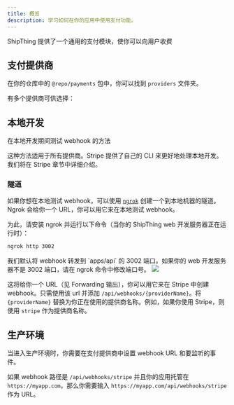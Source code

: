 ```yaml
---
title: 概览
description: 学习如何在你的应用中使用支付功能。
---
```


ShipThing 提供了一个通用的支付模块，使你可以向用户收费

## 支付提供商

在你的仓库中的 `@repo/payments` 包中，你可以找到 `providers` 文件夹。

有多个提供商可供选择：

<CardGroup cols={2}>
  <Card title="Stripe" icon="link" href="/zh/packages/payments/providers/stripe"  />
  <Card title="Lemon Squeezy" icon="link" href="/zh/packages/payments/providers/lemonsqueezy"  />
    <Card title="Paddle" icon="link" href="/zh/packages/payments/providers/paddle"  />
    <Card title="Polar" icon="link" href="/zh/packages/payments/providers/polar"  />
    <Card title="Chargebee" icon="link" href="/zh/packages/payments/providers/chargebee"  />
    <Card title="Creem" icon="link" href="/zh/packages/payments/providers/creem"  />
</CardGroup>

## 本地开发

在本地开发期间测试 webhook 的方法

<Tip>
这种方法适用于所有提供商。Stripe 提供了自己的 CLI 来更好地处理本地开发。我们将在 Stripe 章节中详细介绍。
</Tip>

### 隧道

如果你想在本地测试 webhook，可以使用 [`ngrok`](https://ngrok.com/) 创建一个到本地机器的隧道。Ngrok 会给你一个 URL，你可以用它来在本地测试 webhook。

为此，请安装 ngrok 并运行以下命令（当你的 ShipThing web 开发服务器正在运行时）：

```bash
ngrok http 3002
```
<Note>
我们默认将 webhook 转发到 `apps/api` 的 3002 端口。如果你的 web 开发服务器不是 3002 端口，请在 ngrok 命令中修改端口号。
</Note>

<Frame>
  <img src="/images/ngrok.png" />
</Frame>

这将给你一个 URL（见 Forwarding 输出），你可以用它来在 Stripe 中创建 webhook。只需使用该 url 并添加 `/api/webhooks/{providerName}`。将 `{providerName}` 替换为你正在使用的提供商名称。例如，如果你使用 Stripe，则使用 `stripe` 作为提供商名称。

## 生产环境

当进入生产环境时，你需要在支付提供商中设置 webhook URL 和要监听的事件。

如果 webhook 路径是 `/api/webhooks/stripe` 并且你的应用托管在 `https://myapp.com`，那么你需要输入 `https://myapp.com/api/webhooks/stripe` 作为 URL。